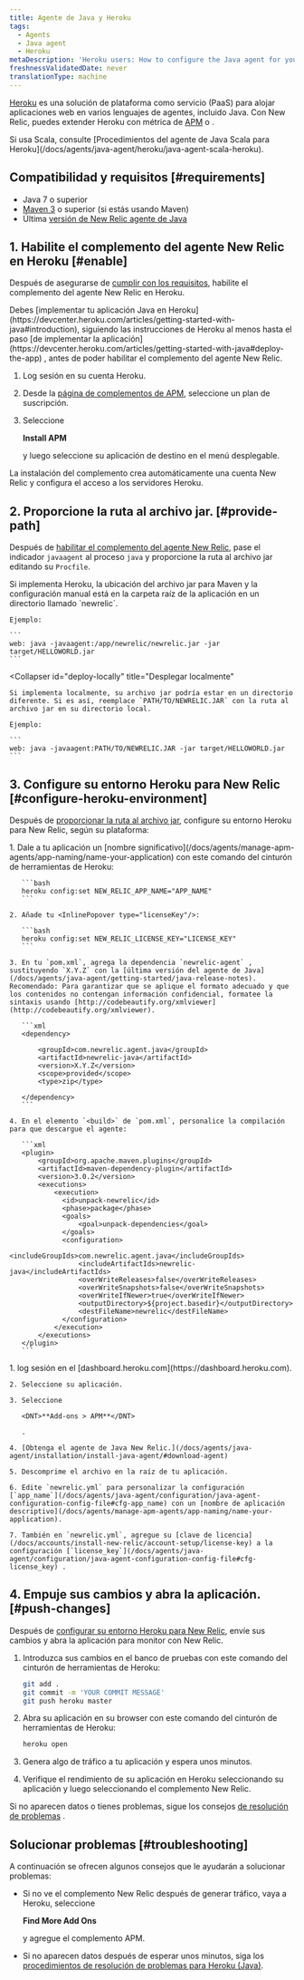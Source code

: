 ```yaml
---
title: Agente de Java y Heroku
tags:
  - Agents
  - Java agent
  - Heroku
metaDescription: 'Heroku users: How to configure the Java agent for your New Relic add-on.'
freshnessValidatedDate: never
translationType: machine
---
```


[Heroku](https://devcenter.heroku.com/articles/newrelic) es una solución de plataforma como servicio (PaaS) para alojar aplicaciones web en varios lenguajes de agentes, incluido Java. Con New Relic, puedes extender Heroku con métrica de [APM](/docs/apm/new-relic-apm) o [<InlinePopover type="browser"/>](/docs/browser/new-relic-browser).

<Callout variant="tip">
  Si usa Scala, consulte [Procedimientos del agente de Java Scala para Heroku](/docs/agents/java-agent/heroku/java-agent-scala-heroku).
</Callout>

## Compatibilidad y requisitos [#requirements]

* Java 7 o superior
* [Maven 3](http://maven.apache.org/download.cgi) o superior (si estás usando Maven)
* Última [versión de New Relic agente de Java](/docs/release-notes/agent-release-notes/java-release-notes)

## 1. Habilite el complemento del agente New Relic en Heroku [#enable]

Después de asegurarse de [cumplir con los requisitos](#requirements), habilite el complemento del agente New Relic en Heroku.

<Callout variant="caution">
  Debes [implementar tu aplicación Java en Heroku](https://devcenter.heroku.com/articles/getting-started-with-java#introduction), siguiendo las instrucciones de Heroku al menos hasta el paso [de implementar la aplicación](https://devcenter.heroku.com/articles/getting-started-with-java#deploy-the-app) , antes de poder habilitar el complemento del agente New Relic.
</Callout>

1. Log sesión en su cuenta Heroku.

2. Desde la [página de complementos de APM](https://elements.heroku.com/addons/newrelic#pricing), seleccione un plan de suscripción.

3. Seleccione

   <DNT>**Install APM**</DNT>

   y luego seleccione su aplicación de destino en el menú desplegable.

La instalación del complemento crea automáticamente una cuenta New Relic y configura el acceso a los servidores Heroku.

## 2. Proporcione la ruta al archivo jar. [#provide-path]

Después de [habilitar el complemento del agente New Relic](#enable), pase el indicador `javaagent` al proceso `java` y proporcione la ruta al archivo jar editando su `Procfile`.

<CollapserGroup>
  <Collapser
    id="deploy-heroku"
    title="Desplegar a Heroku"
  >
    Si implementa Heroku, la ubicación del archivo jar para Maven y la configuración manual está en la carpeta raíz de la aplicación en un directorio llamado `newrelic`.

    Ejemplo:

    ```
    web: java -javaagent:/app/newrelic/newrelic.jar -jar target/HELLOWORLD.jar
    ```
  </Collapser>

  <Collapser
    id="deploy-locally"
    title="Desplegar localmente"
  >
    Si implementa localmente, su archivo jar podría estar en un directorio diferente. Si es así, reemplace `PATH/TO/NEWRELIC.JAR` con la ruta al archivo jar en su directorio local.

    Ejemplo:

    ```
    web: java -javaagent:PATH/TO/NEWRELIC.JAR -jar target/HELLOWORLD.jar
    ```
  </Collapser>
</CollapserGroup>

## 3. Configure su entorno Heroku para New Relic [#configure-heroku-environment]

Después de [proporcionar la ruta al archivo jar](#provide-path), configure su entorno Heroku para New Relic, según su plataforma:

<CollapserGroup>
  <Collapser
    id="maven-config"
    title="Configuración maven"
  >
    1. Dale a tu aplicación un [nombre significativo](/docs/agents/manage-apm-agents/app-naming/name-your-application) con este comando del cinturón de herramientas de Heroku:

       ```bash
       heroku config:set NEW_RELIC_APP_NAME="APP_NAME"
       ```

    2. Añade tu <InlinePopover type="licenseKey"/>:

       ```bash
       heroku config:set NEW_RELIC_LICENSE_KEY="LICENSE_KEY"
       ```

    3. En tu `pom.xml`, agrega la dependencia `newrelic-agent` , sustituyendo `X.Y.Z` con la [última versión del agente de Java](/docs/agents/java-agent/getting-started/java-release-notes). Recomendado: Para garantizar que se aplique el formato adecuado y que los contenidos no contengan información confidencial, formatee la sintaxis usando [http://codebeautify.org/xmlviewer](http://codebeautify.org/xmlviewer).

       ```xml
       <dependency> 

           <groupId>com.newrelic.agent.java</groupId>
           <artifactId>newrelic-java</artifactId>
           <version>X.Y.Z</version>
           <scope>provided</scope>
           <type>zip</type>

       </dependency>
       ```

    4. En el elemento `<build>` de `pom.xml`, personalice la compilación para que descargue el agente:

       ```xml
       <plugin>
           <groupId>org.apache.maven.plugins</groupId>
           <artifactId>maven-dependency-plugin</artifactId>
           <version>3.0.2</version>
           <executions>
               <execution>
                 <id>unpack-newrelic</id>
                 <phase>package</phase>
                 <goals>
                     <goal>unpack-dependencies</goal>
                 </goals>
                 <configuration>
                     <includeGroupIds>com.newrelic.agent.java</includeGroupIds>
                     <includeArtifactIds>newrelic-java</includeArtifactIds>
                     <overWriteReleases>false</overWriteReleases>
                     <overWriteSnapshots>false</overWriteSnapshots>
                     <overWriteIfNewer>true</overWriteIfNewer>
                     <outputDirectory>${project.basedir}</outputDirectory>
                     <destFileName>newrelic</destFileName>
                 </configuration>
               </execution>
           </executions>
       </plugin>
       ```
  </Collapser>

  <Collapser title="Configuración manual">
    1. log sesión en el [dashboard.heroku.com](https://dashboard.heroku.com).

    2. Seleccione su aplicación.

    3. Seleccione

       <DNT>**Add-ons > APM**</DNT>

       .

    4. [Obtenga el agente de Java New Relic.](/docs/agents/java-agent/installation/install-java-agent/#download-agent)

    5. Descomprime el archivo en la raíz de tu aplicación.

    6. Edite `newrelic.yml` para personalizar la configuración [`app_name`](/docs/agents/java-agent/configuration/java-agent-configuration-config-file#cfg-app_name) con un [nombre de aplicación descriptivo](/docs/agents/manage-apm-agents/app-naming/name-your-application).

    7. También en `newrelic.yml`, agregue su [clave de licencia](/docs/accounts/install-new-relic/account-setup/license-key) a la configuración [`license_key`](/docs/agents/java-agent/configuration/java-agent-configuration-config-file#cfg-license_key) .
  </Collapser>
</CollapserGroup>

## 4. Empuje sus cambios y abra la aplicación. [#push-changes]

Después de [configurar su entorno Heroku para New Relic](#configure-heroku-environment), envíe sus cambios y abra la aplicación para monitor con New Relic.

1. Introduzca sus cambios en el banco de pruebas con este comando del cinturón de herramientas de Heroku:

   ```bash
   git add .
   git commit -m 'YOUR COMMIT MESSAGE'
   git push heroku master
   ```

2. Abra su aplicación en su browser con este comando del cinturón de herramientas de Heroku:

   ```bash
   heroku open
   ```

3. Genera algo de tráfico a tu aplicación y espera unos minutos.

4. Verifique el rendimiento de su aplicación en Heroku seleccionando su aplicación y luego seleccionando el complemento New Relic.

Si no aparecen datos o tienes problemas, sigue los consejos [de resolución de problemas](#troubleshooting) .

## Solucionar problemas [#troubleshooting]

A continuación se ofrecen algunos consejos que le ayudarán a solucionar problemas:

* Si no ve el complemento New Relic después de generar tráfico, vaya a Heroku, seleccione

  <DNT>**Find More Add Ons**</DNT>

  y agregue el complemento APM.

* Si no aparecen datos después de esperar unos minutos, siga los [procedimientos de resolución de problemas para Heroku (Java)](/docs/agents/java-agent/heroku/no-data-appears-heroku-java).